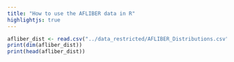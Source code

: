 ```yaml
---
title: "How to use the AFLIBER data in R"
highlightjs: true
---
```



```r

afliber_dist <- read.csv("../data_restricted/AFLIBER_Distributions.csv")
print(dim(afliber_dist))
print(head(afliber_dist))

```



